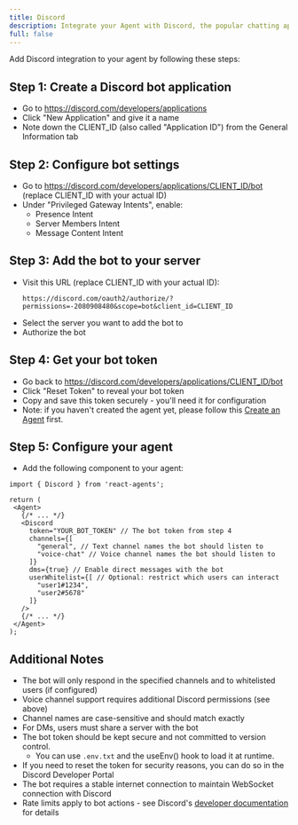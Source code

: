 ```yaml
---
title: Discord
description: Integrate your Agent with Discord, the popular chatting app.
full: false
---
```


Add Discord integration to your agent by following these steps:

## Step 1: Create a Discord bot application
   - Go to https://discord.com/developers/applications
   - Click "New Application" and give it a name
   - Note down the CLIENT_ID (also called "Application ID") from the General Information tab

## Step 2: Configure bot settings
   - Go to https://discord.com/developers/applications/CLIENT_ID/bot (replace CLIENT_ID with your actual ID)
   - Under "Privileged Gateway Intents", enable:
     - Presence Intent
     - Server Members Intent
     - Message Content Intent

## Step 3: Add the bot to your server
   - Visit this URL (replace CLIENT_ID with your actual ID):
     ```
     https://discord.com/oauth2/authorize/?permissions=-2080908480&scope=bot&client_id=CLIENT_ID
     ```
   - Select the server you want to add the bot to
   - Authorize the bot

## Step 4: Get your bot token
   - Go back to https://discord.com/developers/applications/CLIENT_ID/bot
   - Click "Reset Token" to reveal your bot token
   - Copy and save this token securely - you'll need it for configuration
   - Note: if you haven't created the agent yet, please follow this [Create an Agent](/create-an-agent) first.

## Step 5: Configure your agent
   - Add the following component to your agent:
   ```tsx
   import { Discord } from 'react-agents';

   return (
    <Agent>
      {/* ... */}
      <Discord
        token="YOUR_BOT_TOKEN" // The bot token from step 4
        channels={[
          "general", // Text channel names the bot should listen to
          "voice-chat" // Voice channel names the bot should listen to
        ]}
        dms={true} // Enable direct messages with the bot
        userWhitelist={[ // Optional: restrict which users can interact
          "user1#1234",
          "user2#5678"
        ]}
      />
      {/* ... */}
    </Agent>
   );
   ```

   ## Additional Notes
   - The bot will only respond in the specified channels and to whitelisted users (if configured)
   - Voice channel support requires additional Discord permissions (see above)
   - Channel names are case-sensitive and should match exactly
   - For DMs, users must share a server with the bot
   - The bot token should be kept secure and not committed to version control.
     - You can use `.env.txt` and the useEnv() hook to load it at runtime.
   - If you need to reset the token for security reasons, you can do so in the Discord Developer Portal
   - The bot requires a stable internet connection to maintain WebSocket connection with Discord
   - Rate limits apply to bot actions - see Discord's [developer documentation](https://discord.com/developers/docs/topics/rate-limits) for details
